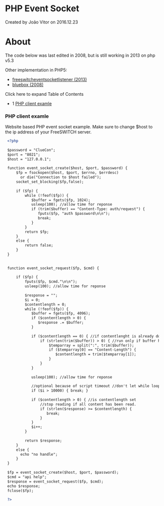 
# PHP Event Socket 

 Created by  João Vitor on 2016.12.23

# About

The code below was last edited in 2008, but is still working in 2013 on php v5.3

Other implementation in PHP5:

* [freeswitcheventsocketlistener (2013)](https://bitbucket.org/lrichard/freeswitcheventsocketlistener)
* [bluebox (2008)](https://github.com/2600hz/bluebox/tree/master/modules/esl-1.1/libraries)

Click here to expand Table of Contents

* 1 [PHP client examle](#php-client-examle)

### PHP client examle

Website based PHP event socket example. Make sure to change $host to the ip address of your FreeSWITCH server.

```xml
 <?php
 
 $password = "ClueCon";
 $port = "8021";
 $host = "127.0.0.1";
 
 function event_socket_create($host, $port, $password) {
     $fp = fsockopen($host, $port, $errno, $errdesc) 
       or die("Connection to $host failed");
     socket_set_blocking($fp,false);
     
     if ($fp) {
         while (!feof($fp)) {
            $buffer = fgets($fp, 1024);
            usleep(100); //allow time for reponse
            if (trim($buffer) == "Content-Type: auth/request") {
               fputs($fp, "auth $password\n\n");
               break;
            }
         }
         return $fp;
     }
     else {
         return false;
     }           
 }
 
 
 function event_socket_request($fp, $cmd) {
    
     if ($fp) {    
         fputs($fp, $cmd."\n\n");    
         usleep(100); //allow time for reponse
         
         $response = "";
         $i = 0;
         $contentlength = 0;
         while (!feof($fp)) {
            $buffer = fgets($fp, 4096);
            if ($contentlength > 0) {
               $response .= $buffer;
            }
            
            if ($contentlength == 0) { //if contentlenght is already don't process again
                if (strlen(trim($buffer)) > 0) { //run only if buffer has content
                    $temparray = split(":", trim($buffer));
                    if ($temparray[0] == "Content-Length") {
                       $contentlength = trim($temparray[1]);
                    }
                }
            }
            
            usleep(100); //allow time for reponse
            
            //optional because of script timeout //don't let while loop become endless
            if ($i > 10000) { break; } 
            
            if ($contentlength > 0) { //is contentlength set
                //stop reading if all content has been read.
                if (strlen($response) >= $contentlength) {  
                   break;
                }
            }
            $i++;
         }
         
         return $response;
     }
     else {
       echo "no handle";
     }
 }
 
 $fp = event_socket_create($host, $port, $password);
 $cmd = "api help";
 $response = event_socket_request($fp, $cmd);
 echo $response; 
 fclose($fp);  
 
 ?>
```


